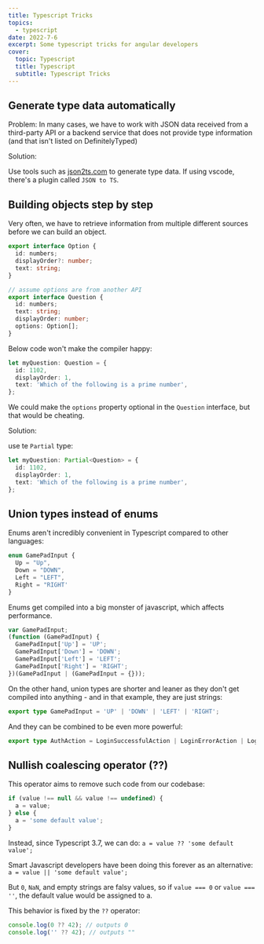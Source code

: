 ```yaml
---
title: Typescript Tricks
topics:
  - typescript
date: 2022-7-6
excerpt: Some typescript tricks for angular developers
cover:
  topic: Typescript
  title: Typescript
  subtitle: Typescript Tricks
---
```


## Generate type data automatically

Problem: In many cases, we have to work with JSON data received from a third-party API or a backend service that does
not provide type information (and that isn't listed on DefinitelyTyped)

Solution:

Use tools such as [json2ts.com](http://json2ts.com) to generate type data. If using vscode, there's a plugin called
`JSON to TS`.

## Building objects step by step

Very often, we have to retrieve information from multiple different sources before we can build an object.

```ts
export interface Option {
  id: numbers;
  displayOrder?: number;
  text: string;
}

// assume options are from another API
export interface Question {
  id: numbers;
  text: string;
  displayOrder: number;
  options: Option[];
}
```

Below code won't make the compiler happy:

```ts
let myQuestion: Question = {
  id: 1102,
  displayOrder: 1,
  text: 'Which of the following is a prime number',
};
```

We could make the `options` property optional in the `Question` interface, but that would be cheating.

Solution:

use te `Partial` type:

```ts
let myQuestion: Partial<Question> = {
  id: 1102,
  displayOrder: 1,
  text: 'Which of the following is a prime number',
};
```

## Union types instead of enums

Enums aren't incredibly convenient in Typescript compared to other languages:

```ts
enum GamePadInput {
  Up = "Up",
  Down = "DOWN",
  Left = "LEFT",
  Right = "RIGHT'
}
```

Enums get compiled into a big monster of javascript, which affects performance.

```js
var GamePadInput;
(function (GamePadInput) {
  GamePadInput['Up'] = 'UP';
  GamePadInput['Down'] = 'DOWN';
  GamePadInput['Left'] = 'LEFT';
  GamePadInput['Right'] = 'RIGHT';
})(GamePadInput | (GamePadInput = {}));
```

On the other hand, union types are shorter and leaner as they don't get compiled into anything - and in that example,
they are just strings:

```ts
export type GamePadInput = 'UP' | 'DOWN' | 'LEFT' | 'RIGHT';
```

And they can be combined to be even more powerful:

```ts
export type AuthAction = LoginSuccessfulAction | LoginErrorAction | LogoutSuccessfulAction;
```

## Nullish coalescing operator (??)

This operator aims to remove such code from our codebase:

```ts
if (value !== null && value !== undefined) {
  a = value;
} else {
  a = 'some default value';
}
```

Instead, since Typescript 3.7, we can do: `a = value ?? 'some default value';`

Smart Javascript developers have been doing this forever as an alternative: `a = value || 'some default value';`

But `0`, `NaN`, and empty strings are falsy values, so if `value === 0` or `value === ''`, the default value would be
assigned to a.

This behavior is fixed by the `??` operator:

```ts
console.log(0 ?? 42); // outputs 0
console.log('' ?? 42); // outputs ""
```
